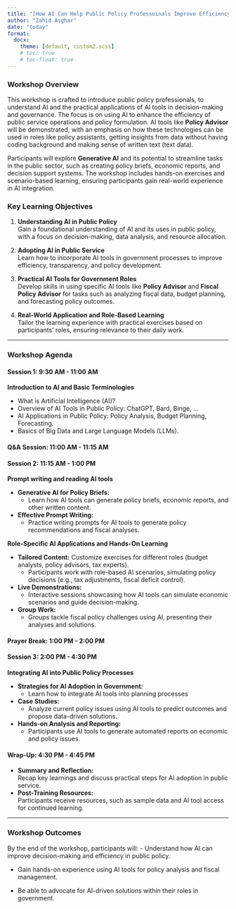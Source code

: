 ---
title: "[How AI Can Help Public Policy Professoinals Improve Efficiency]{.yellow}"
author: "Zahid Asghar"
date: "today"
format: 
  docx:
    theme: [default, custom2.scss]
    # toc: true
    # toc-float: true
---


### [**Workshop Overview**]{.yellow} 

This workshop is crafted to introduce public policy professionals, to understand AI and the practical applications of AI tools in decision-making and governance. The focus is on using AI to enhance the efficiency of public service operations and policy formulation. AI tools like [**Policy Advisor**]{.yellow} will be demonstrated, with an emphasis on how these technologies can be used in roles like policy assistants, getting insights from data without having coding background and making sense of written text (text data).

Participants will explore [**Generative AI**]{.yellow} and its potential to streamline tasks in the public sector, such as creating policy briefs, economic reports, and decision support systems. The workshop includes hands-on exercises and scenario-based learning, ensuring participants gain real-world experience in AI integration.

### [**Key Learning Objectives**]{.yellow}

1. **Understanding AI in Public Policy**  
   Gain a foundational understanding of AI and its uses in public policy, with a focus on decision-making, data analysis, and resource allocation.

2. **Adopting AI in Public Service**  
   Learn how to incorporate AI tools in government processes to improve efficiency, transparency, and policy development.

3. **Practical AI Tools for Government Roles**  
   Develop skills in using specific AI tools like **Policy Advisor** and **Fiscal Policy Advisor** for tasks such as analyzing fiscal data, budget planning, and forecasting policy outcomes.

4. **Real-World Application and Role-Based Learning**  
   Tailor the learning experience with practical exercises based on participants’ roles, ensuring relevance to their daily work.

---

### [**Workshop Agenda**]{.yellow}

#### **Session 1: 9:30 AM - 11:00 AM**
**Introduction to AI and Basic Terminologies**

- What is Artificial Intelligence (AI)?
- Overview of AI Tools in Public Policy: ChatGPT, Bard, Binge, ...
- AI Applications in Public Policy: Policy Analysis, Budget Planning, Forecasting.
- Basics of Big Data and Large Language Models (LLMs).

#### **Q&A Session: 11:00 AM - 11:15 AM**

#### **Session 2: 11:15 AM - 1:00 PM**

**Prompt writing and reading AI tools**

- **Generative AI for Policy Briefs:**  
   - Learn how AI tools can generate policy briefs, economic reports, and other written content. 
   
- **Effective Prompt Writing:**  
   - Practice writing prompts for AI tools to generate policy recommendations and fiscal analyses. 




**Role-Specific AI Applications and Hands-On Learning**

- **Tailored Content:** Customize exercises for different roles (budget analysts, policy advisors, tax experts).  
   - Participants work with role-based AI scenarios, simulating policy decisions (e.g., tax adjustments, fiscal deficit control).
- **Live Demonstrations:**  
   - Interactive sessions showcasing how AI tools can simulate economic scenarios and guide decision-making.
- **Group Work:**  
   - Groups tackle fiscal policy challenges using AI, presenting their analyses and solutions.

#### **Prayer Break: 1:00 PM - 2:00 PM**

#### **Session 3: 2:00 PM - 4:30 PM**
**Integrating AI into Public Policy Processes**

- **Strategies for AI Adoption in Government:**  
   - Learn how to integrate AI tools into planning processes 
- **Case Studies:**  
   - Analyze current policy issues using AI tools to predict outcomes and propose data-driven solutions.
- **Hands-on Analysis and Reporting:**  
   - Participants use AI tools to generate automated reports on economic and policy issues.

#### **Wrap-Up: 4:30 PM - 4:45 PM**

- **Summary and Reflection:**  
   Recap key learnings and discuss practical steps for AI adoption in public service.
- **Post-Training Resources:**  
   Participants receive resources, such as sample data and AI tool access for continued learning.

---

### [**Workshop Outcomes**]{.yellow}

By the end of the workshop, participants will: 
- Understand how AI can improve decision-making and efficiency in public policy. 

- Gain hands-on experience using AI tools for policy analysis and fiscal management. 

- Be able to advocate for AI-driven solutions within their roles in government. 

